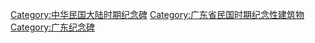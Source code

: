 [[Category:中华民国大陆时期纪念碑|Category:中华民国大陆时期纪念碑]]
[[Category:广东省民国时期纪念性建筑物|Category:广东省民国时期纪念性建筑物]]
[[Category:广东纪念碑|Category:广东纪念碑]]